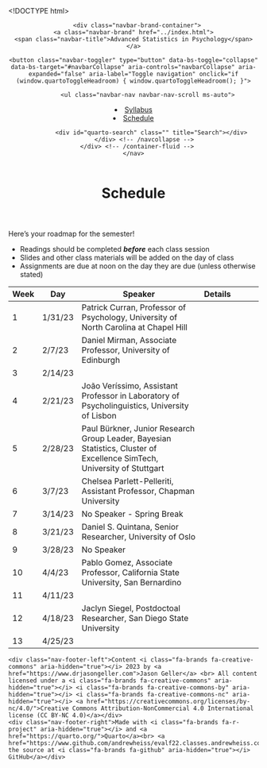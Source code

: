 <!DOCTYPE html>
<html xmlns="http://www.w3.org/1999/xhtml" lang="en" xml:lang="en"><head>

<meta charset="utf-8">
<meta name="generator" content="quarto-1.1.189">

<meta name="viewport" content="width=device-width, initial-scale=1.0, user-scalable=yes">

<meta name="description" content="Explore advanced statistical methods in psychology">

<title>Advanced Statistics in Psychology - Schedule</title>
<style>
code{white-space: pre-wrap;}
span.smallcaps{font-variant: small-caps;}
div.columns{display: flex; gap: min(4vw, 1.5em);}
div.column{flex: auto; overflow-x: auto;}
div.hanging-indent{margin-left: 1.5em; text-indent: -1.5em;}
ul.task-list{list-style: none;}
ul.task-list li input[type="checkbox"] {
  width: 0.8em;
  margin: 0 0.8em 0.2em -1.6em;
  vertical-align: middle;
}
</style>


<script src="../site_libs/quarto-nav/quarto-nav.js"></script>
<script src="../site_libs/clipboard/clipboard.min.js"></script>
<script src="../site_libs/quarto-search/autocomplete.umd.js"></script>
<script src="../site_libs/quarto-search/fuse.min.js"></script>
<script src="../site_libs/quarto-search/quarto-search.js"></script>
<meta name="quarto:offset" content="../">
<link href="..//files/icon-512.png" rel="icon" type="image/png">
<script src="../site_libs/quarto-html/quarto.js"></script>
<script src="../site_libs/quarto-html/popper.min.js"></script>
<script src="../site_libs/quarto-html/tippy.umd.min.js"></script>
<script src="../site_libs/quarto-html/anchor.min.js"></script>
<link href="../site_libs/quarto-html/tippy.css" rel="stylesheet">
<link href="../site_libs/quarto-html/quarto-syntax-highlighting.css" rel="stylesheet" id="quarto-text-highlighting-styles">
<script src="../site_libs/bootstrap/bootstrap.min.js"></script>
<link href="../site_libs/bootstrap/bootstrap-icons.css" rel="stylesheet">
<link href="../site_libs/bootstrap/bootstrap.min.css" rel="stylesheet" id="quarto-bootstrap" data-mode="light">
<link href="../site_libs/quarto-contrib/fontawesome6-0.1.0/all.css" rel="stylesheet">
<link href="../site_libs/quarto-contrib/fontawesome6-0.1.0/latex-fontsize.css" rel="stylesheet">
<script id="quarto-search-options" type="application/json">{
  "location": "navbar",
  "copy-button": false,
  "collapse-after": 3,
  "panel-placement": "end",
  "type": "overlay",
  "limit": 20,
  "language": {
    "search-no-results-text": "No results",
    "search-matching-documents-text": "matching documents",
    "search-copy-link-title": "Copy link to search",
    "search-hide-matches-text": "Hide additional matches",
    "search-more-match-text": "more match in this document",
    "search-more-matches-text": "more matches in this document",
    "search-clear-button-title": "Clear",
    "search-detached-cancel-button-title": "Cancel",
    "search-submit-button-title": "Submit"
  }
}</script>


<meta property="og:title" content="Advanced Statistics in Psychology - Schedule">
<meta property="og:image" content="/files/social-image-f22.png">
<meta property="og:site-name" content="Advanced Statistics in Psychology">
<meta property="og:locale" content="en_US">
<meta name="twitter:title" content="Advanced Statistics in Psychology - Schedule">
<meta name="twitter:image" content="/files/social-image-f22.png">
<meta name="twitter:creator" content="@jgeller_phd">
<meta name="twitter:card" content="summary_large_image">
</head>

<body class="nav-fixed">

<div id="quarto-search-results"></div>
  <header id="quarto-header" class="headroom fixed-top">
    <nav class="navbar navbar-expand-lg navbar-dark ">
      <div class="navbar-container container-fluid">
      <div class="navbar-brand-container">
    <a class="navbar-brand" href="../index.html">
    <span class="navbar-title">Advanced Statistics in Psychology</span>
    </a>
  </div>
          <button class="navbar-toggler" type="button" data-bs-toggle="collapse" data-bs-target="#navbarCollapse" aria-controls="navbarCollapse" aria-expanded="false" aria-label="Toggle navigation" onclick="if (window.quartoToggleHeadroom) { window.quartoToggleHeadroom(); }">
  <span class="navbar-toggler-icon"></span>
</button>
          <div class="collapse navbar-collapse" id="navbarCollapse">
            <ul class="navbar-nav navbar-nav-scroll ms-auto">
  <li class="nav-item">
    <a class="nav-link" href="../syllabus.html">Syllabus</a>
  </li>  
  <li class="nav-item">
    <a class="nav-link active" href="../schedule/schedule.html" aria-current="page">Schedule</a>
  </li>  
</ul>
              <div id="quarto-search" class="" title="Search"></div>
          </div> <!-- /navcollapse -->
      </div> <!-- /container-fluid -->
    </nav>
</header>
<!-- content -->
<div id="quarto-content" class="quarto-container page-columns page-rows-contents page-layout-full page-navbar">
<!-- sidebar -->
<!-- margin-sidebar -->
    
<!-- main -->
<main class="content column-page" id="quarto-document-content">

<header id="title-block-header" class="quarto-title-block default">
<div class="quarto-title">
<h1 class="title">Schedule</h1>
</div>



<div class="quarto-title-meta">

    
    
  </div>
  

</header>

<div class="schedule-page">
<p>Here’s your roadmap for the semester!</p>
<ul class="icon-list">
<li>
<i class="fas fa-book-reader"></i> Readings should be completed <strong><em>before</em></strong> each class session
</li>
<li>
<i class="fas fa-tv"></i> Slides and other class materials will be added on the day of class
</li>
<li>
<i class="fas fa-keyboard"></i> Assignments are due at noon on the day they are due (unless otherwise stated)
</li>
</ul>
<table class="table">
<colgroup>
<col style="width: 4%">
<col style="width: 5%">
<col style="width: 78%">
<col style="width: 5%">
<col style="width: 1%">
<col style="width: 1%">
<col style="width: 1%">
</colgroup>
<thead>
<tr class="header">
<th>Week</th>
<th>Day</th>
<th>Speaker</th>
<th>Details</th>
<th></th>
<th></th>
<th></th>
</tr>
</thead>
<tbody>
<tr class="odd">
<td>1</td>
<td>1/31/23</td>
<td>Patrick Curran, Professor of Psychology, University of North Carolina at Chapel Hill</td>
<td></td>
<td></td>
<td></td>
<td></td>
</tr>
<tr class="even">
<td>2</td>
<td>2/7/23</td>
<td>Daniel Mirman, Associate Professor, University of Edinburgh</td>
<td></td>
<td></td>
<td></td>
<td></td>
</tr>
<tr class="odd">
<td>3</td>
<td>2/14/23</td>
<td></td>
<td></td>
<td></td>
<td></td>
<td></td>
</tr>
<tr class="even">
<td>4</td>
<td>2/21/23</td>
<td>João Veríssimo, Assistant Professor in Laboratory of Psycholinguistics, University of Lisbon</td>
<td></td>
<td></td>
<td></td>
<td></td>
</tr>
<tr class="odd">
<td>5</td>
<td>2/28/23</td>
<td>Paul Bürkner, Junior Research Group Leader, Bayesian Statistics, Cluster of Excellence SimTech, University of Stuttgart</td>
<td></td>
<td></td>
<td></td>
<td></td>
</tr>
<tr class="even">
<td>6</td>
<td>3/7/23</td>
<td>Chelsea Parlett-Pelleriti, Assistant Professor, Chapman University</td>
<td></td>
<td></td>
<td></td>
<td></td>
</tr>
<tr class="odd">
<td>7</td>
<td>3/14/23</td>
<td>No Speaker - Spring Break</td>
<td></td>
<td></td>
<td></td>
<td></td>
</tr>
<tr class="even">
<td>8</td>
<td>3/21/23</td>
<td>Daniel S. Quintana, Senior Researcher, University of Oslo</td>
<td></td>
<td></td>
<td></td>
<td></td>
</tr>
<tr class="odd">
<td>9</td>
<td>3/28/23</td>
<td>No Speaker</td>
<td></td>
<td></td>
<td></td>
<td></td>
</tr>
<tr class="even">
<td>10</td>
<td>4/4/23</td>
<td>Pablo Gomez, Associate Professor, California State University, San Bernardino</td>
<td></td>
<td></td>
<td></td>
<td></td>
</tr>
<tr class="odd">
<td>11</td>
<td>4/11/23</td>
<td></td>
<td></td>
<td></td>
<td></td>
<td></td>
</tr>
<tr class="even">
<td>12</td>
<td>4/18/23</td>
<td>Jaclyn Siegel, Postdoctoal Researcher, San Diego State University</td>
<td></td>
<td></td>
<td></td>
<td></td>
</tr>
<tr class="odd">
<td>13</td>
<td>4/25/23</td>
<td></td>
<td></td>
<td></td>
<td></td>
<td></td>
</tr>
</tbody>
</table>
</div>



</main> <!-- /main -->
<script id="quarto-html-after-body" type="application/javascript">
window.document.addEventListener("DOMContentLoaded", function (event) {
  const toggleBodyColorMode = (bsSheetEl) => {
    const mode = bsSheetEl.getAttribute("data-mode");
    const bodyEl = window.document.querySelector("body");
    if (mode === "dark") {
      bodyEl.classList.add("quarto-dark");
      bodyEl.classList.remove("quarto-light");
    } else {
      bodyEl.classList.add("quarto-light");
      bodyEl.classList.remove("quarto-dark");
    }
  }
  const toggleBodyColorPrimary = () => {
    const bsSheetEl = window.document.querySelector("link#quarto-bootstrap");
    if (bsSheetEl) {
      toggleBodyColorMode(bsSheetEl);
    }
  }
  toggleBodyColorPrimary();  
  const icon = "";
  const anchorJS = new window.AnchorJS();
  anchorJS.options = {
    placement: 'right',
    icon: icon
  };
  anchorJS.add('.anchored');
  const clipboard = new window.ClipboardJS('.code-copy-button', {
    target: function(trigger) {
      return trigger.previousElementSibling;
    }
  });
  clipboard.on('success', function(e) {
    // button target
    const button = e.trigger;
    // don't keep focus
    button.blur();
    // flash "checked"
    button.classList.add('code-copy-button-checked');
    var currentTitle = button.getAttribute("title");
    button.setAttribute("title", "Copied!");
    setTimeout(function() {
      button.setAttribute("title", currentTitle);
      button.classList.remove('code-copy-button-checked');
    }, 1000);
    // clear code selection
    e.clearSelection();
  });
  function tippyHover(el, contentFn) {
    const config = {
      allowHTML: true,
      content: contentFn,
      maxWidth: 500,
      delay: 100,
      arrow: false,
      appendTo: function(el) {
          return el.parentElement;
      },
      interactive: true,
      interactiveBorder: 10,
      theme: 'quarto',
      placement: 'bottom-start'
    };
    window.tippy(el, config); 
  }
  const noterefs = window.document.querySelectorAll('a[role="doc-noteref"]');
  for (var i=0; i<noterefs.length; i++) {
    const ref = noterefs[i];
    tippyHover(ref, function() {
      // use id or data attribute instead here
      let href = ref.getAttribute('data-footnote-href') || ref.getAttribute('href');
      try { href = new URL(href).hash; } catch {}
      const id = href.replace(/^#\/?/, "");
      const note = window.document.getElementById(id);
      return note.innerHTML;
    });
  }
  var bibliorefs = window.document.querySelectorAll('a[role="doc-biblioref"]');
  for (var i=0; i<bibliorefs.length; i++) {
    const ref = bibliorefs[i];
    const cites = ref.parentNode.getAttribute('data-cites').split(' ');
    tippyHover(ref, function() {
      var popup = window.document.createElement('div');
      cites.forEach(function(cite) {
        var citeDiv = window.document.createElement('div');
        citeDiv.classList.add('hanging-indent');
        citeDiv.classList.add('csl-entry');
        var biblioDiv = window.document.getElementById('ref-' + cite);
        if (biblioDiv) {
          citeDiv.innerHTML = biblioDiv.innerHTML;
        }
        popup.appendChild(citeDiv);
      });
      return popup.innerHTML;
    });
  }
});
</script>
</div> <!-- /content -->
<footer class="footer">
  <div class="nav-footer">
    <div class="nav-footer-left">Content <i class="fa-brands fa-creative-commons" aria-hidden="true"></i> 2023 by <a href="https://www.drjasongeller.com">Jason Geller</a> <br> All content licensed under a <i class="fa-brands fa-creative-commons" aria-hidden="true"></i> <i class="fa-brands fa-creative-commons-by" aria-hidden="true"></i> <i class="fa-brands fa-creative-commons-nc" aria-hidden="true"></i> <a href="https://creativecommons.org/licenses/by-nc/4.0/">Creative Commons Attribution-NonCommercial 4.0 International license (CC BY-NC 4.0)</a></div>   
    <div class="nav-footer-right">Made with <i class="fa-brands fa-r-project" aria-hidden="true"></i> and <a href="https://quarto.org/">Quarto</a><br> <a href="https://www.github.com/andrewheiss/evalf22.classes.andrewheiss.com">View the source at <i class="fa-brands fa-github" aria-hidden="true"></i> GitHub</a></div>
  </div>
</footer>



</body></html>